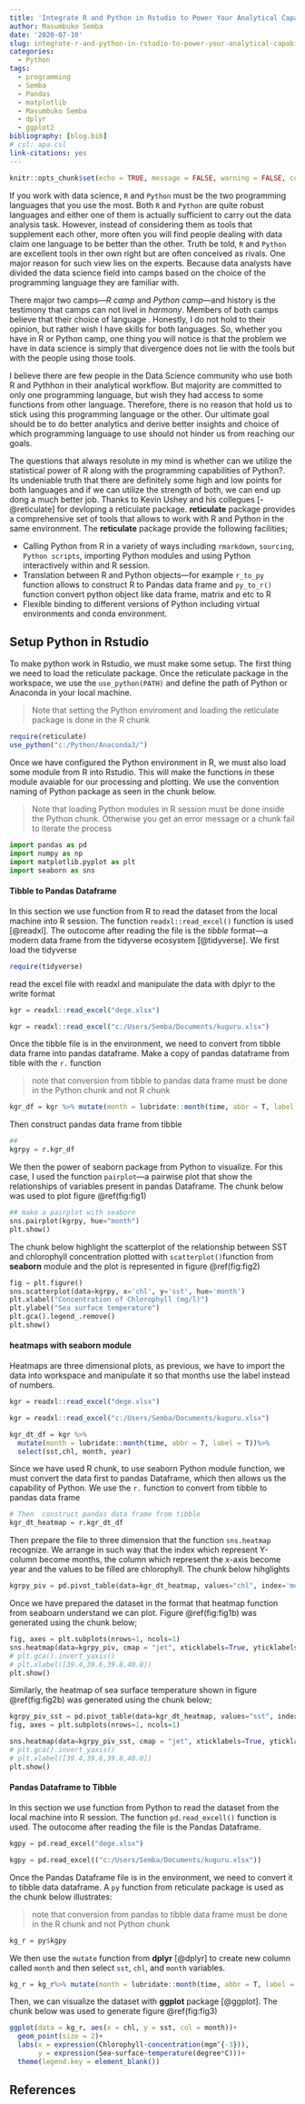 ```yaml
---
title: 'Integrate R and Python in Rstudio to Power Your Analytical Capability'
author: Masumbuko Semba
date: '2020-07-10'
slug: integrate-r-and-python-in-rstudio-to-power-your-analytical-capability
categories:
  - Python
tags:
  - programming
  - Semba
  - Pandas
  - matplotlib
  - Masumbuko Semba
  - dplyr
  - ggplot2
bibliography: [blog.bib]
# csl: apa.csl
link-citations: yes
---
```



```r
knitr::opts_chunk$set(echo = TRUE, message = FALSE, warning = FALSE, comment = "")
```

If you work with data science, `R` and `Python` must be the two programming languages that you use the most. Both `R` and `Python` are quite robust languages and either one of them is actually sufficient to carry out the data analysis task. However, instead of considering them as tools that supplement each other, more often you will find people dealing with data claim one language to be better than the other.  Truth be told, `R` and `Python` are excellent tools in ther own right but are often conceived as rivals.  One major reason for such view lies on the experts. Because data analysts have divided the data science field into camps based on the choice of the programming language they are familiar with. 

There major two camps---*R camp* and *Python camp*---and history is the testimony that camps can not livel in *harmony*. Members of both camps believe that their choice of language . Honestly, I do not hold to their opinion, but rather wish I have skills for both languages. So, whether you have in R or Python camp, one thing you will notice is that the problem we have in data science is simply that divergence does not lie with the tools but with the people using those tools. 

I believe there are few people in the Data Science community who use both R and Pythhon in their analytical workflow. But majority are committed to only one programming language, but wish they had access to some functions from other language. Therefore, there is no reason that hold us to stick using this programming language or the other. Our ultimate goal should be to do better analytics and derive better insights and choice of which programming language to use should not hinder us from reaching our goals. 

The questions that always resolute in my mind is whether can we utilize the statistical power of R along with the programming capabilities of Python?. Its undeniable truth that there are definitely some high and low points for both languages and if we can utilize the strength of both, we can end up dong a much better job. Thanks to Kevin Ushey and his collegues [-@reticulate] for devloping a reticulate package. **reticulate** package provides a comprehensive set of tools that allows to work with R and Python in the same environment.  The **reticulate** package provide the following facilities;

+ Calling Python from R in a variety of ways including `rmarkdown`, `sourcing`, `Python scripts`, importing Python modules and using Python interactively within and R session.
+ Translation between R and Python objects---for example `r_to_py` function allows to construct R  to Pandas data frame and `py_to_r()` function convert python object like data frame, matrix and etc to R
+ Flexible binding to different versions of Python including virtual environments and conda environment. 


## Setup Python in Rstudio
To make python work in Rstudio, we must make some setup. The first thing we need to load the reticulate package. Once the reticulate package in the workspace, we use the `use_python(PATH)` and define the path of Python or Anaconda in your local machine. 

> Note that setting the Python enviroment and loading the reticulate package is done in the R chunk

```r
require(reticulate)
use_python("c:/Python/Anaconda3/")
```

Once we have configured the Python environment in R, we must also load some module from R into Rstudio. This will make the functions in these module avaiable for our processing and plotting. We use the convention naming of Python package as seen in the chunk below.

> Note that loading Python modules in R session must be done inside the Python chunk. Otherwise you get an error message or a chunk fail to iterate the process

```python
import pandas as pd
import numpy as np
import matplotlib.pyplot as plt
import seaborn as sns

```

#### Tibble to Pandas Dataframe
In this section we use function from R to read the dataset from the local machine into R session. The function `readxl::read_excel()` function is used [@readxl]. The outocome after reading the file is the *tibble* format---a modern data frame from the tidyverse ecosystem [@tidyverse].  We first load the tidyverse

```r
require(tidyverse)

```

read the excel file with readxl and manipulate the data with dplyr to the write format


```r
kgr = readxl::read_excel("dege.xlsx")

```

```r
kgr = readxl::read_excel("c:/Users/Semba/Documents/kuguru.xlsx")

```

Once the tibble file is in the environment, we need to convert from tibble data frame into pandas dataframe. Make a copy of pandas dataframe from tible  with the `r.` function

> note that conversion from tibble to pandas data frame must be done in the Python chunk and not R chunk

```r
kgr_df = kgr %>% mutate(month = lubridate::month(time, abbr = T, label = T))%>% select(sst,chl, month) 

```

Then  construct pandas data frame from tibble

```python
##
kgrpy = r.kgr_df

```

We then the power of seaborn package from Python to visualize. For this case, I used the function `pairplot`---a   pairwise plot that show the relationships of variables present in pandas Dataframe. The chunk below was used to plot figure \@ref(fig:fig1)

```python
## make a pairplot with seaborn
sns.pairplot(kgrpy, hue="month")
plt.show()
```

The chunk below highlight the scatterplot of the relationship between SST and chlorophyll concentration plotted with `scatterplot()`function from **seaborn** module and the plot is represented in figure \@ref(fig:fig2)

```python
fig = plt.figure()
sns.scatterplot(data=kgrpy, x='chl', y='sst', hue='month')
plt.xlabel("Concentration of Chlorophyll (mg/l)")
plt.ylabel("Sea surface temperature")
plt.gca().legend_.remove()
plt.show()
```

#### heatmaps with seaborn module
Heatmaps are three dimensional plots, as previous, we have to import the data into workspace and manipulate it so that months use the label instead of numbers. 

```r
kgr = readxl::read_excel("dege.xlsx")
```


```r
kgr = readxl::read_excel("c:/Users/Semba/Documents/kuguru.xlsx")
```

```r

kgr_dt_df = kgr %>% 
  mutate(month = lubridate::month(time, abbr = T, label = T))%>% 
  select(sst,chl, month, year) 

```

Since we have used R chunk, to use seaborn Python module function, we must convert the data first to pandas Dataframe, which then allows us the capability of Python. We use the `r.` function to convert from tibble to pandas data frame
```python

# Then  construct pandas data frame from tibble
kgr_dt_heatmap = r.kgr_dt_df 

```

Then prepare the file to three dimension that the function `sns.heatmap` recognize. We arrange in such way that the index which represent Y-column become months, the column which represent the x-axis become year and the values to be filled are chlorophyll. The chunk below hihglights

```python

kgrpy_piv = pd.pivot_table(data=kgr_dt_heatmap, values="chl", index='month', columns='year')

```

Once we have prepared the dataset in the format that heatmap function from seaboarn understand we can plot. Figure \@ref(fig:fig1b) was generated using the chunk below;

```python

fig, axes = plt.subplots(nrows=1, ncols=1)
sns.heatmap(data=kgrpy_piv, cmap = "jet", xticklabels=True, yticklabels=True)
# plt.gca().invert_yaxis()
# plt.xlabel([39.4,39.6,39.8,40.0])
plt.show()
```

Similarly, the heatmap of sea surface temperature shown in figure \@ref(fig:fig2b) was generated using the chunk below; 

```python

kgrpy_piv_sst = pd.pivot_table(data=kgr_dt_heatmap, values="sst", index='month', columns='year')
fig, axes = plt.subplots(nrows=1, ncols=1)

sns.heatmap(data=kgrpy_piv_sst, cmap = "jet", xticklabels=True, yticklabels=True)
# plt.gca().invert_yaxis()
# plt.xlabel([39.4,39.6,39.8,40.0])
plt.show()
```

#### Pandas Dataframe to Tibble 
In this section we use function from Python to read the dataset from the local machine into R session. The function `pd.read_excell()` function is used. The outocome after reading the file is the Pandas Dataframe.  


```python
kgpy = pd.read_excel("dege.xlsx")
```

```python
kgpy = pd.read_excel(("c:/Users/Semba/Documents/kuguru.xlsx"))
```

Once the Pandas Dataframe file is in the environment, we need to convert it to tibble data dataframe. A `py` function from reticulate package is used as the chunk below illustrates:

> note that conversion from pandas to tibble data frame must be done in the R chunk and not Python chunk

```r
kg_r = py$kgpy
```

We then use the `mutate` function from **dplyr** [@dplyr] to create new column called `month` and then select `sst`, `chl`, and `month` variables.

```r
kg_r = kg_r%>% mutate(month = lubridate::month(time, abbr = T, label = T))%>% select(sst,chl, month) 
```

Then, we can visualize the dataset with **ggplot** package [@ggplot]. The chunk below was used to generate figure \@ref(fig:fig3)

```r
ggplot(data = kg_r, aes(x = chl, y = sst, col = month))+
  geom_point(size = 2)+
  labs(x = expression(Chlorophyll~concentration(mgm^{-3})),
       y = expression(Sea~surface~temperature(degree*C)))+
  theme(legend.key = element_blank())

```


## References

